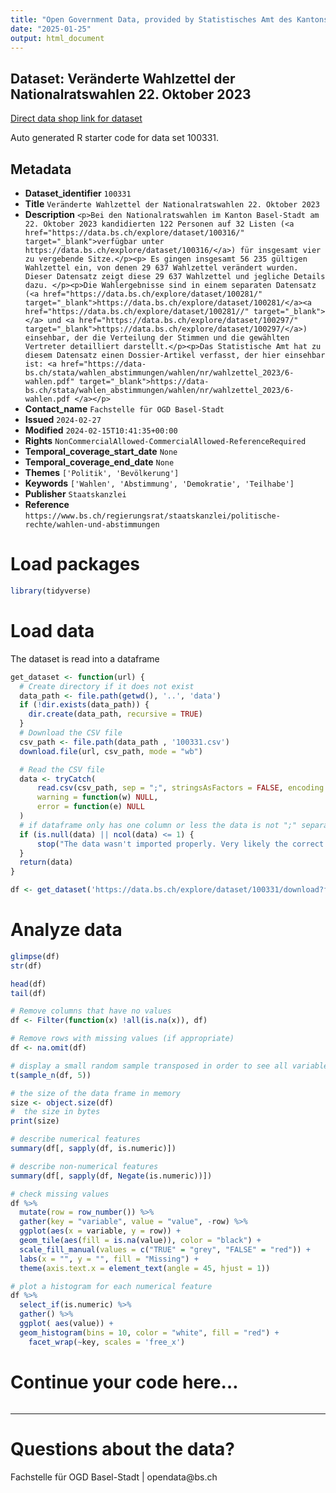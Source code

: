 ```yaml
---
title: "Open Government Data, provided by Statistisches Amt des Kantons Basel-Stadt - Fachstelle OGD"
date: "2025-01-25"
output: html_document
---
```


## Dataset: Veränderte Wahlzettel der Nationalratswahlen 22. Oktober 2023

[Direct data shop link for dataset](https://data.bs.ch/explore/dataset/100331)

Auto generated R starter code for data set 100331.

## Metadata

- **Dataset_identifier** `100331`
- **Title** `Veränderte Wahlzettel der Nationalratswahlen 22. Oktober 2023`
- **Description** `<p>Bei den Nationalratswahlen im Kanton Basel-Stadt am 22. Oktober 2023 kandidierten 122 Personen auf 32 Listen (<a href="https://data.bs.ch/explore/dataset/100316/" target="_blank">verfügbar unter https://data.bs.ch/explore/dataset/100316/</a>) für insgesamt vier zu vergebende Sitze.</p><p> Es gingen insgesamt 56 235 gültigen Wahlzettel ein, von denen 29 637 Wahlzettel verändert wurden. Dieser Datensatz zeigt diese 29 637 Wahlzettel und jegliche Details dazu. </p><p>Die Wahlergebnisse sind in einem separaten Datensatz (<a href="https://data.bs.ch/explore/dataset/100281/" target="_blank">https://data.bs.ch/explore/dataset/100281/</a><a href="https://data.bs.ch/explore/dataset/100281//" target="_blank"></a> und <a href="https://data.bs.ch/explore/dataset/100297/" target="_blank">https://data.bs.ch/explore/dataset/100297/</a>) einsehbar, der die Verteilung der Stimmen und die gewählten Vertreter detailliert darstellt.</p><p>Das Statistische Amt hat zu diesem Datensatz einen Dossier-Artikel verfasst, der hier einsehbar ist: <a href="https://data-bs.ch/stata/wahlen_abstimmungen/wahlen/nr/wahlzettel_2023/6-wahlen.pdf" target="_blank">https://data-bs.ch/stata/wahlen_abstimmungen/wahlen/nr/wahlzettel_2023/6-wahlen.pdf </a></p>`
- **Contact_name** `Fachstelle für OGD Basel-Stadt`
- **Issued** `2024-02-27`
- **Modified** `2024-02-15T10:41:35+00:00`
- **Rights** `NonCommercialAllowed-CommercialAllowed-ReferenceRequired`
- **Temporal_coverage_start_date** `None`
- **Temporal_coverage_end_date** `None`
- **Themes** `['Politik', 'Bevölkerung']`
- **Keywords** `['Wahlen', 'Abstimmung', 'Demokratie', 'Teilhabe']`
- **Publisher** `Staatskanzlei`
- **Reference** `https://www.bs.ch/regierungsrat/staatskanzlei/politische-rechte/wahlen-und-abstimmungen`


# Load packages

```r

library(tidyverse)
```

# Load data

The dataset is read into a dataframe

```r
get_dataset <- function(url) {
  # Create directory if it does not exist
  data_path <- file.path(getwd(), '..', 'data')
  if (!dir.exists(data_path)) {
    dir.create(data_path, recursive = TRUE)
  }
  # Download the CSV file
  csv_path <- file.path(data_path , '100331.csv')
  download.file(url, csv_path, mode = "wb")

  # Read the CSV file
  data <- tryCatch(
      read.csv(csv_path, sep = ";", stringsAsFactors = FALSE, encoding = "UTF-8"),
      warning = function(w) NULL,
      error = function(e) NULL
  )
  # if dataframe only has one column or less the data is not ";" separated
  if (is.null(data) || ncol(data) <= 1) {
      stop("The data wasn't imported properly. Very likely the correct separator couldn't be found.\nPlease check the dataset manually and adjust the code.")
  }
  return(data)
}
```

```r

df <- get_dataset('https://data.bs.ch/explore/dataset/100331/download?format=csv&timezone=Europe%2FZurich')

```

# Analyze data

```r

glimpse(df)
str(df)

head(df)
tail(df)

```

```r
# Remove columns that have no values
df <- Filter(function(x) !all(is.na(x)), df)

# Remove rows with missing values (if appropriate)
df <- na.omit(df)
```

```r
# display a small random sample transposed in order to see all variables
t(sample_n(df, 5))
```

```r
# the size of the data frame in memory
size <- object.size(df)
#  the size in bytes
print(size)
```

```r
# describe numerical features
summary(df[, sapply(df, is.numeric)])
```

```r
# describe non-numerical features
summary(df[, sapply(df, Negate(is.numeric))])
```

```r
# check missing values
df %>%
  mutate(row = row_number()) %>%
  gather(key = "variable", value = "value", -row) %>%
  ggplot(aes(x = variable, y = row)) +
  geom_tile(aes(fill = is.na(value)), color = "black") +
  scale_fill_manual(values = c("TRUE" = "grey", "FALSE" = "red")) +
  labs(x = "", y = "", fill = "Missing") +
  theme(axis.text.x = element_text(angle = 45, hjust = 1))
```

```r
# plot a histogram for each numerical feature
df %>%
  select_if(is.numeric) %>%
  gather() %>%
  ggplot( aes(value)) +
  geom_histogram(bins = 10, color = "white", fill = "red") +
    facet_wrap(~key, scales = 'free_x')
```

# Continue your code here...

```r

```
------------------------------------------------------------------------

# Questions about the data?

Fachstelle für OGD Basel-Stadt | opendata@bs.ch

